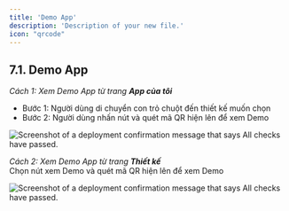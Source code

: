 ```yaml
---
title: 'Demo App'
description: 'Description of your new file.'
icon: "qrcode"
---
```

## **7.1. Demo App** 

*Cách 1: Xem Demo App từ trang **App của tôi***

* Bước 1: Người dùng di chuyển con trỏ chuột đến thiết kế muốn chọn  
* Bước 2: Người dùng nhấn nút <Icon icon="eye" color="#cfcfcf" size={15} /> và quét mã QR hiện lên để xem Demo

<Frame caption="Nút xem Demo \ Trang App của tôi ">
  <img
    src="https://aimini-upload.sgp1.digitaloceanspaces.com/image59_cd9ca57a6a.jpg"
    alt="Screenshot of a deployment confirmation message that says All checks have passed."
    style={{ borderRadius:"0.5rem" }}
    title=""
  />
</Frame>



*Cách 2: Xem Demo App từ trang **Thiết kế***  
Chọn nút xem Demo và quét mã QR hiện lên để xem Demo  

<Frame caption="Nút xem Demo \ Trang thiết kế ">
  <img
    src="https://aimini-upload.sgp1.digitaloceanspaces.com/image52_0b541e5704.png"
    alt="Screenshot of a deployment confirmation message that says All checks have passed."
    style={{ borderRadius:"0.5rem" }}
    title=""
  />
</Frame>
